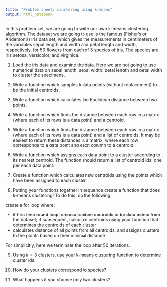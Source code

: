 ```yaml
---
title: "Problem sheet: clustering using k-means"
output: html_notebook
---
```


In this problem set, we are going to write our own k-means clustering algorithm. The dataset we are going to use is the famous (Fisher's or Anderson's) iris data set, which gives the measurements in centimeters of the variables sepal length and width and petal length and width, respectively, for 50 flowers from each of 3 species of iris. The species are Iris setosa, versicolor, and virginica.

1. Load the iris data and examine the data. Here we are not going to use numerical data on sepal length, sepal width, petal length and petal width to cluster the specimens.

2. Write a function which samples $k$ data points (without replacement) to be the initial centroids.

3. Write a function which calculates the Euclidean distance between two points.

4. Write a function which finds the distance between each row in a matrix (where each of its rows is a data point) and a centroid.

5. Write a function which finds the distance between each row in a matrix (where each of its rows is a data point) and a list of centroids. It may be easiest to return these distances in a matrix, where each row corresponds to a data point and each column to a centroid.

6. Write a function which assigns each data point to a cluster according to its nearest centroid. The function should return a list of centroid ids: one per each data point.

7. Create a function which calculates new centroids using the points which have been assigned to each cluster.

8. Putting your functions together in sequence create a function that does k-means clustering! To do this, do the following:

create a for loop where:

- if first time round loop, choose random centroids to be data points from the dataset; if subsequent, calculate centroids using your function that determines the centroids of each cluster
- calculates distance of all points from all centroids, and assigns clusters to the points based on their minimal distance

For simplicitly, here we terminate the loop after 50 iterations.

9. Using $k=3$ clusters, use your k-means clustering function to determine cluster ids.

10. How do your clusters correspond to species?

11. What happens if you choose only two clusters?
